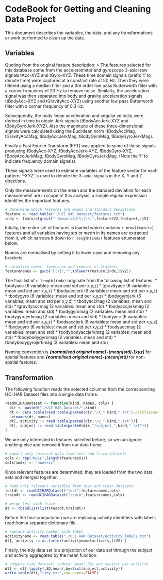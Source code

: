 CodeBook for Getting and Cleaning Data Project
========================================================
This document describes the variables, the data, and any transformations or work
performed to clean up the data.

Variables
-------------
Quoting from the original feature description:
> The features selected for this database come from the accelerometer and gyroscope 3-axial raw signals tAcc-XYZ and tGyro-XYZ. These time domain signals (prefix 't' to denote time) were captured at a constant rate of 50 Hz. Then they were filtered using a median filter and a 3rd order low pass Butterworth filter with a corner frequency of 20 Hz to remove noise. Similarly, the acceleration signal was then separated into body and gravity acceleration signals (tBodyAcc-XYZ and tGravityAcc-XYZ) using another low pass Butterworth filter with a corner frequency of 0.3 Hz. 

Subsequently, the body linear acceleration and angular velocity were derived in time to obtain Jerk signals (tBodyAccJerk-XYZ and tBodyGyroJerk-XYZ). Also the magnitude of these three-dimensional signals were calculated using the Euclidean norm (tBodyAccMag, tGravityAccMag, tBodyAccJerkMag, tBodyGyroMag, tBodyGyroJerkMag). 

Finally a Fast Fourier Transform (FFT) was applied to some of these signals producing fBodyAcc-XYZ, fBodyAccJerk-XYZ, fBodyGyro-XYZ, fBodyAccJerkMag, fBodyGyroMag, fBodyGyroJerkMag. (Note the 'f' to indicate frequency domain signals). 

These signals were used to estimate variables of the feature vector for each pattern: '-XYZ' is used to denote the 3-axial signals in the X, Y and Z directions.

Only the measurements on the mean and the standard deviation for each measurement are in scope of this analysis, a simple regular expression identifies the important features.
```r
# determine which features are means and standard deviations
feature <- read.table("./UCI HAR Dataset/features.txt")
indx <- feature[grepl("-(mean|std)\\(\\)",feature$V2,feature),]$V1
```
Intially, the entire set of features is loaded which contains `r nrow(feature)`
features and all variables having *std* or *mean* in its names are extracted 
from it, which narrows it down to `r length(indx)` features enumerated below.

Names are normalised by setting it to lower case and removing any brackets.
```r
# normalise names: lowercase and removal of brackets
featurenames <- gsub("[()]","",tolower(feature[indx,]$V2))
```

The final list of `r length(indx)` originate from the following list of features:
* tbodyacc (6 variables: mean and std per x,y,z)
* tgravityacc (6 variables: mean and std per x,y,z)
* tbodyaccjerk (6 variables: mean and std per x,y,z)
* tbodygyro (6 variables: mean and std per x,y,z)
* tbodygyrojerk (6 variables: mean and std per x,y,z)
* tbodyaccmag (2 variables: mean and std)
* tgravityaccmag (2 variables: mean and std)
* tbodyaccjerkmag (2 variables: mean and std)
* tbodygyromag (2 variables: mean and std)
* tbodygyrojerkmag (2 variables: mean and std)
* fbodyacc (6 variables: mean and std per x,y,z)
* fbodyaccjerk (6 variables: mean and std per x,y,z)
* fbodygyro (6 variables: mean and std per x,y,z)
* fbodyaccmag (2 variables: mean and std)
* fbodybodyaccjerkmag (2 variables: mean and std)
* fbodybodygyromag (2 variables: mean and std)
* fbodybodygyrojerkmag (2 variables: mean and std)

Naming convention is ***{normalised original name}-(mean|std)-[xyz]*** for spatial
features and ***{normalised original name}-(mean|std)*** for non-spatial features.

Transformation
-----------------------
The following function reads the selected columns
from the corresponding UCI HAR Dataset files into a single data frame.
```r
readUCIHARDataset <- function(kind, names, cols) {
  dir <- paste0("./UCI HAR Dataset/",kind)
  dt <- data.table(read.table(paste0(dir,"/X_",kind,".txt"),colClasses=cols))
  setnames(dt, names)
  dt[, activity := read.table(paste0(dir,"/y_",kind,".txt"))]
  dt[, subject := read.table(paste0(dir,"/subject_",kind,".txt"))]
}
```

We are only interested in features selected before, so we can ignore anything else 
and remove it from our data frame.
```r
# import only relevant data from test and train datasets
cols <- rep("NULL",length(feature$V1))
cols[indx] <- "numeric"
```

Once relevant features are determined, they are loaded from the two data sets
and merged together.
```r
# read only relevant variables from test and train datasets
testdt <- readUCIHARDataset("test",featurenames,cols)
traindt <- readUCIHARDataset("train",featurenames,cols)

# merge test with train
dt <- rbindlist(list(testdt,traindt))
```

Before the final computation we are replacing activity identifiers with 
labels read from a separate dictionary file.
```r
# replace activity number with label
activityname <- read.table("./UCI HAR Dataset/activity_labels.txt")
dt[, activity := as.factor(activityname[activity,]$V2) ]
```

Finally, the tidy data set is a projection of our data set through the subject 
and activity aggregated by the mean function.
```r
# compute tidy dataset: reduce: mean(.SD) per subject per activity
dtt <- dt[,lapply(.SD,mean),by=list(subject,activity)]
write.table(dtt,"tidy.txt",row.names=FALSE)
```
